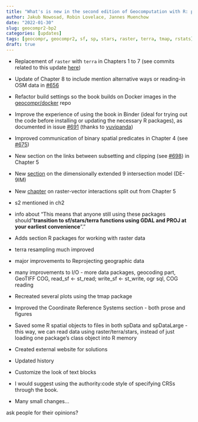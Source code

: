 ```yaml
---
title: "What's is new in the second edition of Geocomputation with R: part 1"
author: Jakub Nowosad, Robin Lovelace, Jannes Muenchow
date: "2022-01-30"
slug: geocompr2-bp2
categories: [updates]
tags: [geocompr, geocompr2, sf, sp, stars, raster, terra, tmap, rstats]
draft: true
---
```


- Replacement of `raster` with `terra` in Chapters 1 to 7 (see commits related to this update [here](https://github.com/Robinlovelace/geocompr/search?q=terra&type=commits)) 
- Update of Chapter 8 to include mention alternative ways or reading-in OSM data in [#656](https://github.com/Robinlovelace/geocompr/pull/656)
- Refactor build settings so the book builds on Docker images in the [geocompr/docker](https://github.com/geocompr/docker) repo
- Improve the experience of using the book in Binder (ideal for trying out the code before installing or updating the necessary R packages), as documented in issue [#691](https://github.com/Robinlovelace/geocompr/issues/691) (thanks to [yuvipanda](https://github.com/yuvipanda))
- Improved communication of binary spatial predicates in Chapter 4 (see [#675](https://github.com/Robinlovelace/geocompr/pull/675))
- New section on the links between subsetting and clipping (see [#698](https://github.com/Robinlovelace/geocompr/pull/698)) in Chapter 5
- New [section](https://geocompr.robinlovelace.net/spatial-operations.html#de-9im-strings) on the dimensionally extended 9 intersection model (DE-9IM)
- New [chapter](https://geocompr.robinlovelace.net/raster-vector.html) on raster-vector interactions split out from Chapter 5

- s2 mentioned in ch2
- info about "This means that anyone still using these packages should "**transition to sf/stars/terra functions using GDAL and PROJ at your earliest convenience**"."

- Adds section R packages for working with raster data
- terra resampling much improved
- major improvements to Reprojecting geographic data
- many improvements to I/O - more data packages, geocoding part, GeoTIFF COG, read_sf <- st_read; write_sf <- st_write, ogr sql, COG reading
- Recreated several plots using the tmap package
- Improved the Coordinate Reference Systems section - both prose and figures
- Saved some R spatial objects to files in both spData and spDataLarge - this way, we can read data using raster/terra/stars, instead of just loading one package's class object into R memory
- Created external website for solutions
- Updated history
- Customize the look of text blocks
- I would suggest using the authority:code style of specifying CRSs through the book.
- Many small changes...


ask people for their opinions?